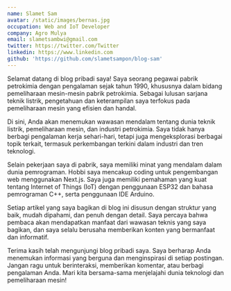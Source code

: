 ```yaml
---
name: Slamet Sam
avatar: /static/images/bernas.jpg
occupation: Web and IoT Developer
company: Agro Mulya
email: slametsambwi@gmail.com
twitter: https://twitter.com/Twitter
linkedin: https://www.linkedin.com
github: 'https://github.com/slametsampon/blog-sam'
---
```


Selamat datang di blog pribadi saya! Saya seorang pegawai pabrik petrokimia dengan pengalaman sejak tahun 1990, khususnya dalam bidang pemeliharaan mesin-mesin pabrik petrokimia. Sebagai lulusan sarjana teknik listrik, pengetahuan dan keterampilan saya terfokus pada pemeliharaan mesin yang efisien dan handal.

Di sini, Anda akan menemukan wawasan mendalam tentang dunia teknik listrik, pemeliharaan mesin, dan industri petrokimia. Saya tidak hanya berbagi pengalaman kerja sehari-hari, tetapi juga mengeksplorasi berbagai topik terkait, termasuk perkembangan terkini dalam industri dan tren teknologi.

Selain pekerjaan saya di pabrik, saya memiliki minat yang mendalam dalam dunia pemrograman. Hobbi saya mencakup coding untuk pengembangan web menggunakan Next.js. Saya juga memiliki pemahaman yang kuat tentang Internet of Things (IoT) dengan penggunaan ESP32 dan bahasa pemrograman C++, serta penggunaan IDE Arduino.

Setiap artikel yang saya bagikan di blog ini disusun dengan struktur yang baik, mudah dipahami, dan penuh dengan detail. Saya percaya bahwa pembaca akan mendapatkan manfaat dari wawasan teknis yang saya bagikan, dan saya selalu berusaha memberikan konten yang bermanfaat dan informatif.

Terima kasih telah mengunjungi blog pribadi saya. Saya berharap Anda menemukan informasi yang berguna dan menginspirasi di setiap postingan. Jangan ragu untuk berinteraksi, memberikan komentar, atau berbagi pengalaman Anda. Mari kita bersama-sama menjelajahi dunia teknologi dan pemeliharaan mesin!
